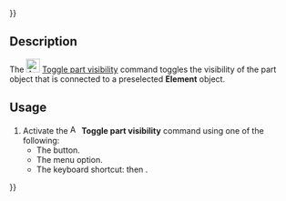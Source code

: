 {{UnfinishedDocu{{#translation:}}}}
<languages/>

{{Docnav
|[[Assembly3_LockMover|Lock mover]]
|[[Assembly3_TracePartMove|Trace part move]]
|[[Assembly3_Workbench|Assembly3]]
|IconL=Assembly_LockMover.svg‎‎
|IconR=Assembly_Trace.svg‎‎
|IconC=Assembly3_workbench_icon.svg
}}

{{GuiCommand
|Name=Assembly3 TogglePartVisibility
|Icon=Assembly_TogglePartVisibility.svg‎‎
|MenuLocation=Assembly3 → Toggle part visibility
|Workbenches=[[Assembly3_Workbench|Assembly3]]
|Shortcut={{KEY|A}} then {{KEY|Space}}
}}

== Description ==

The [[Image:Assembly_TogglePartVisibility.svg|24px]] [[Assembly3_TogglePartVisibility|Toggle part visibility]] command toggles the visibility of the part object that is connected to a preselected '''Element''' object.

== Usage ==

# Activate the [[Image:Assembly_TogglePartVisibility.svg|16px]] '''Toggle part visibility''' command using one of the following:
#* The {{Button|[[Image:Assembly_TogglePartVisibility.svg|16px]] [[Assembly3_TogglePartVisibility|Toggle part visibility]]}} button.
#* The {{MenuCommand|Assembly3 → [[Image:Assembly_TogglePartVisibility.svg|16px]] Toggle part visibility}} menu option.
#* The keyboard shortcut: {{KEY|A}} then {{KEY|Space}}.


{{Docnav
|[[Assembly3_LockMover|Lock mover]]
|[[Assembly3_TracePartMove|Trace part move]]
|[[Assembly3_Workbench|Assembly3]]
|IconL=Assembly_LockMover.svg‎‎
|IconR=Assembly_Trace.svg‎‎
|IconC=Assembly3_workbench_icon.svg
}}

{{Userdocnavi{{#translation:}}}}